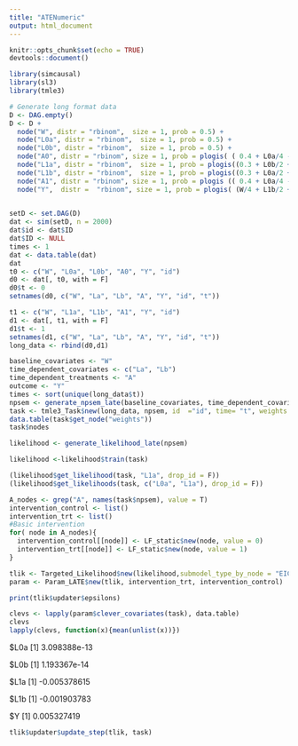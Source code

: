```yaml
---
title: "ATENumeric"
output: html_document
---
```


```r
knitr::opts_chunk$set(echo = TRUE)
devtools::document()
```


```r
library(simcausal)
library(sl3)
library(tmle3)

# Generate long format data
D <- DAG.empty()
D <- D +
  node("W", distr = "rbinom",  size = 1, prob = 0.5) +
  node("L0a", distr = "rbinom",  size = 1, prob = 0.5) +
  node("L0b", distr = "rbinom",  size = 1, prob = 0.5) +
  node("A0", distr = "rbinom", size = 1, prob = plogis( ( 0.4 + L0a/4 - L0b/5 + W/4 )^2) ) +
  node("L1a", distr = "rbinom",  size = 1, prob = plogis((0.3 + L0b/2 + L0a/2 - A0/2)^2)) +
  node("L1b", distr = "rbinom",  size = 1, prob = plogis((0.3 + L0a/2 + L0a/2 - A0/2 + W/4 - L1a/3)^2)) +
  node("A1", distr = "rbinom", size = 1, prob = plogis (( 0.4 + L0a/4 - L0b/5 + W/3 - L1b/3 + L1a/3 )^2 ) )+
  node("Y",  distr =  "rbinom", size = 1, prob = plogis( (W/4 + L1b/2 + A1/3 - A0/5 + L1a/3 + L0a/3 - L0b/3)^2 ) )
 

setD <- set.DAG(D)
dat <- sim(setD, n = 2000)
dat$id <- dat$ID
dat$ID <- NULL
times <- 1
dat <- data.table(dat)
dat
t0 <- c("W", "L0a", "L0b", "A0", "Y", "id")
d0 <- dat[, t0, with = F]
d0$t <- 0
setnames(d0, c("W", "La", "Lb", "A", "Y", "id", "t"))

t1 <- c("W", "L1a", "L1b", "A1", "Y", "id")
d1 <- dat[, t1, with = F]
d1$t <- 1
setnames(d1, c("W", "La", "Lb", "A", "Y", "id", "t"))
long_data <- rbind(d0,d1)

baseline_covariates <- "W"
time_dependent_covariates <- c("La", "Lb")
time_dependent_treatments <- "A"
outcome <- "Y"
times <- sort(unique(long_data$t))
npsem <- generate_npsem_late(baseline_covariates, time_dependent_covariates, time_dependent_treatments,outcome, times )
task <- tmle3_Task$new(long_data, npsem, id  ="id", time= "t", weights = "W")
data.table(task$get_node("weights"))
task$nodes
```


```r
likelihood <- generate_likelihood_late(npsem)

likelihood <-likelihood$train(task)
```

```r
(likelihood$get_likelihood(task, "L1a", drop_id = F))
(likelihood$get_likelihoods(task, c("L0a", "L1a"), drop_id = F))

```

```r
A_nodes <- grep("A", names(task$npsem), value = T)
intervention_control <- list()
intervention_trt <- list()
#Basic intervention
for( node in A_nodes){
  intervention_control[[node]] <- LF_static$new(node, value = 0)
  intervention_trt[[node]] <- LF_static$new(node, value = 1)
}


```

```r
tlik <- Targeted_Likelihood$new(likelihood,submodel_type_by_node = "EIC" , updater = list(convergence_type = "sample_size", constrain_step = T, delta_epsilon = 0.01))
param <- Param_LATE$new(tlik, intervention_trt, intervention_control)
```



```r
print(tlik$updater$epsilons)

```

```r

clevs <- lapply(param$clever_covariates(task), data.table)
clevs
lapply(clevs, function(x){mean(unlist(x))})
```

$L0a
[1] 3.098388e-13

$L0b
[1] 1.193367e-14

$L1a
[1] -0.005378615

$L1b
[1] -0.001903783

$Y
[1] 0.005327419

```R
tlik$updater$update_step(tlik, task)
```

